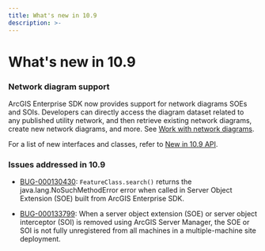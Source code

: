 ```yaml
---
title: What's new in 10.9
description: >-
---
```


# What's new in 10.9

### Network diagram support

ArcGIS Enterprise SDK now provides support for network diagrams SOEs and SOIs. Developers can directly access the diagram dataset related to any published utility network, and then retrieve existing network diagrams, create new network diagrams, and more. See [Work with network diagrams](../../net/work-with-network-diagrams-net).

For a list of new interfaces and classes, refer to [New in 10.9 API](../whats-new-api-10-9-java).

### Issues addressed in 10.9

- [BUG-000130430](https://support.esri.com/en/bugs/nimbus/QlVHLTAwMDEzMDQzMA==): `FeatureClass.search()` returns the java.lang.NoSuchMethodError error when called in Server Object Extension (SOE) built from ArcGIS Enterprise SDK.

- [BUG-000133799](https://support.esri.com/en/bugs/nimbus/QlVHLTAwMDEzMzc5OQ==): When a server object extension (SOE) or server object interceptor (SOI) is removed using ArcGIS Server Manager, the SOE or SOI is not fully unregistered from all machines in a multiple-machine site deployment.